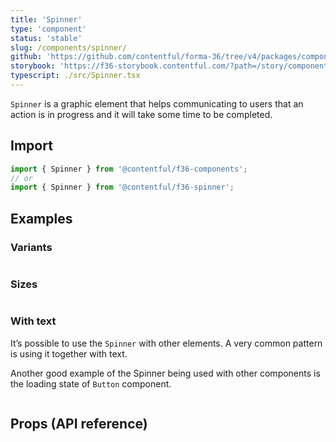 ```yaml
---
title: 'Spinner'
type: 'component'
status: 'stable'
slug: /components/spinner/
github: 'https://github.com/contentful/forma-36/tree/v4/packages/components/spinner'
storybook: 'https://f36-storybook.contentful.com/?path=/story/components-spinner--default'
typescript: ./src/Spinner.tsx
---
```


`Spinner` is a graphic element that helps communicating to users that an action is in progress and it will take some time to be completed.

## Import

```js static=true
import { Spinner } from '@contentful/f36-components';
// or
import { Spinner } from '@contentful/f36-spinner';
```

## Examples

### Variants

```jsx file=examples/SpinnerVariantsExample.tsx

```

### Sizes

```jsx file=examples/SpinnerSizesExample.tsx

```

### With text

It’s possible to use the `Spinner` with other elements. A very common pattern is using it together with text.

Another good example of the Spinner being used with other components is the loading state of `Button` component.

```jsx file=examples/SpinnerWithTextExample.tsx

```

## Props (API reference)

<PropsTable of="Spinner" />
